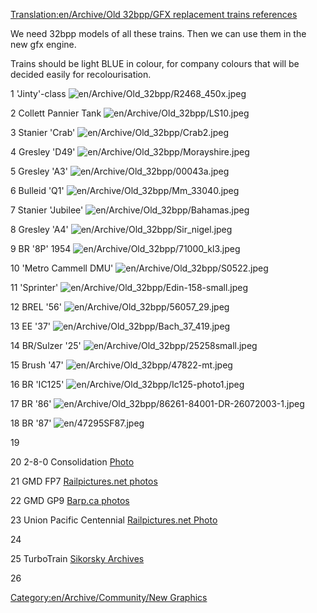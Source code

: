 [[Translation:en/Archive/Old 32bpp/GFX replacement trains references]]
[[Category:en/Archive/Community/New Graphics]]

We need 32bpp models of all these trains. Then we can use them in the new gfx engine.

Trains should be light BLUE in colour, for company colours that will be decided easily for recolourisation.

1	'Jinty'-class	
[[File:en/Archive/Old 32bpp/R2468 450x.jpeg]]

2	Collett Pannier Tank	
[[File:en/Archive/Old 32bpp/LS10.jpeg]]

3	Stanier 'Crab'
[[File:en/Archive/Old 32bpp/Crab2.jpeg]]

4	Gresley 'D49'
[[File:en/Archive/Old 32bpp/Morayshire.jpeg]]

5	Gresley 'A3'	
[[File:en/Archive/Old 32bpp/00043a.jpeg]]

6	Bulleid 'Q1'	
[[File:en/Archive/Old 32bpp/Mm 33040.jpeg]]

7	Stanier 'Jubilee'	
[[File:en/Archive/Old 32bpp/Bahamas.jpeg]]

8	Gresley 'A4'	
[[File:en/Archive/Old 32bpp/Sir nigel.jpeg]]

9	BR '8P'	1954	
[[File:en/Archive/Old 32bpp/71000 kl3.jpeg]]

10	'Metro Cammell DMU'	
[[File:en/Archive/Old 32bpp/S0522.jpeg]]

11	'Sprinter'	
[[File:en/Archive/Old 32bpp/Edin-158-small.jpeg]]

12	BREL '56'	
[[File:en/Archive/Old 32bpp/56057 29.jpeg]]

13	EE '37'	
[[File:en/Archive/Old 32bpp/Bach 37 419.jpeg]]

14	BR/Sulzer '25'	
[[File:en/Archive/Old 32bpp/25258small.jpeg]]

15	Brush '47'	
[[File:en/Archive/Old 32bpp/47822-mt.jpeg]]

16	BR 'IC125'	
[[File:en/Archive/Old 32bpp/Ic125-photo1.jpeg]]

17	BR '86'		
[[File:en/Archive/Old 32bpp/86261-84001-DR-26072003-1.jpeg]]

18	BR '87'		
[[File:en/47295SF87.jpeg]]

19

20 2-8-0 Consolidation
[http://www.bcarchives.gov.bc.ca/cgi-bin/www2i/.visual/img_med/dir_100/a_08654.gif Photo]

21 GMD FP7
[http://www.railpictures.net/showphotos.php?locomotive=GMD%20FP7 Railpictures.net photos]

22 GMD GP9
[http://www.barp.ca/rail/stcum/ Barp.ca photos]

23      Union Pacific Centennial
[http://www.railpictures.net/viewphoto.php?id=97797 Railpictures.net Photo]

24

25      TurboTrain
[http://www.sikorskyarchives.com/train.html Sikorsky Archives]

26